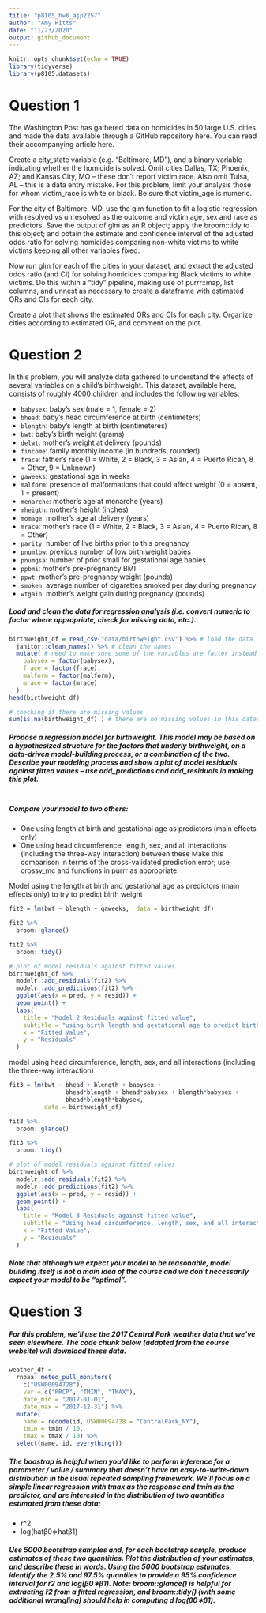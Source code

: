 ```yaml
---
title: "p8105_hw6_ajp2257"
author: "Amy Pitts"
date: "11/23/2020"
output: github_document
---
```


```r
knitr::opts_chunk$set(echo = TRUE)
library(tidyverse)
library(p8105.datasets)
```


# Question 1
The Washington Post has gathered data on homicides in 50 large U.S. cities and made the data available through a GitHub repository here. You can read their accompanying article here.

Create a city_state variable (e.g. “Baltimore, MD”), and a binary variable indicating whether the homicide is solved. Omit cities Dallas, TX; Phoenix, AZ; and Kansas City, MO – these don’t report victim race. Also omit Tulsa, AL – this is a data entry mistake. For this problem, limit your analysis those for whom victim_race is white or black. Be sure that victim_age is numeric.

For the city of Baltimore, MD, use the glm function to fit a logistic regression with resolved vs unresolved as the outcome and victim age, sex and race as predictors. Save the output of glm as an R object; apply the broom::tidy to this object; and obtain the estimate and confidence interval of the adjusted odds ratio for solving homicides comparing non-white victims to white victims keeping all other variables fixed.

Now run glm for each of the cities in your dataset, and extract the adjusted odds ratio (and CI) for solving homicides comparing Black victims to white victims. Do this within a “tidy” pipeline, making use of purrr::map, list columns, and unnest as necessary to create a dataframe with estimated ORs and CIs for each city.

Create a plot that shows the estimated ORs and CIs for each city. Organize cities according to estimated OR, and comment on the plot.

# Question 2

In this problem, you will analyze data gathered to understand the effects of several variables on a child’s birthweight. This dataset, available here, consists of roughly 4000 children and includes the following variables:

- `babysex`: baby’s sex (male = 1, female = 2)
- `bhead`: baby’s head circumference at birth (centimeters)
- `blength`: baby’s length at birth (centimeteres)
- `bwt`: baby’s birth weight (grams)
- `delwt`: mother’s weight at delivery (pounds)
- `fincome`: family monthly income (in hundreds, rounded)
- `frace`: father’s race (1 = White, 2 = Black, 3 = Asian, 4 = Puerto Rican, 8 = Other, 9 = Unknown)
- `gaweeks`: gestational age in weeks
- `malform`: presence of malformations that could affect weight (0 = absent, 1 = present)
- `menarche`: mother’s age at menarche (years)
- `mheigth`: mother’s height (inches)
- `momage`: mother’s age at delivery (years)
- `mrace`: mother’s race (1 = White, 2 = Black, 3 = Asian, 4 = Puerto Rican, 8 = Other)
- `parity`: number of live births prior to this pregnancy
- `pnumlbw`: previous number of low birth weight babies
- `pnumgsa`: number of prior small for gestational age babies
- `ppbmi`: mother’s pre-pregnancy BMI
- `ppwt`: mother’s pre-pregnancy weight (pounds)
- `smoken`: average number of cigarettes smoked per day during pregnancy
- `wtgain`: mother’s weight gain during pregnancy (pounds)

##### Load and clean the data for regression analysis (i.e. convert numeric to factor where appropriate, check for missing data, etc.).
```r
birthweight_df = read_csv("data/birthweight.csv") %>% # load the data 
  janitor::clean_names() %>% # clean the names 
  mutate( # need to make sure some of the variables are factor instead of double 
    babysex = factor(babysex),
    frace = factor(frace),
    malform = factor(malform),
    mrace = factor(mrace)
  )
head(birthweight_df)

# checking if there are missing values
sum(is.na(birthweight_df) ) # there are no missing values in this dataset! 
```


##### Propose a regression model for birthweight. This model may be based on a hypothesized structure for the factors that underly birthweight, on a data-driven model-building process, or a combination of the two. Describe your modeling process and show a plot of model residuals against fitted values – use add_predictions and add_residuals in making this plot.

```r

```


##### Compare your model to two others:

- One using length at birth and gestational age as predictors (main effects only)
- One using head circumference, length, sex, and all interactions (including the three-way interaction) between these
Make this comparison in terms of the cross-validated prediction error; use crossv_mc and functions in purrr as appropriate.

Model using the length at birth and gestational age as predictors (main effects only) to try to predict birth weight
```r
fit2 = lm(bwt ~ blength + gaweeks,  data = birthweight_df)

fit2 %>%
  broom::glance()

fit2 %>%
  broom::tidy()

# plot of model residuals against fitted values
birthweight_df %>% 
  modelr::add_residuals(fit2) %>% 
  modelr::add_predictions(fit2) %>%
  ggplot(aes(x = pred, y = resid)) + 
  geom_point() +
  labs(
    title = "Model 2 Residuals against fitted value",
    subtitle = "using birth length and gestational age to predict birth weight",
    x = "Fitted Value",
    y = "Residuals"
  )


```
model using head circumference, length, sex, and all interactions (including the three-way interaction)
```r
fit3 = lm(bwt ~ bhead + blength + babysex + 
                bhead*blength + bhead*babysex + blength*babysex + 
                bhead*blength*babysex, 
          data = birthweight_df)

fit3 %>%
  broom::glance()

fit3 %>%
  broom::tidy()

# plot of model residuals against fitted values
birthweight_df %>% 
  modelr::add_residuals(fit2) %>% 
  modelr::add_predictions(fit2) %>%
  ggplot(aes(x = pred, y = resid)) + 
  geom_point() +
  labs(
    title = "Model 3 Residuals against fitted value",
    subtitle = "Using head circumference, length, sex, and all interactions (including the three-way interaction)",
    x = "Fitted Value",
    y = "Residuals"
  )

```



##### Note that although we expect your model to be reasonable, model building itself is not a main idea of the course and we don’t necessarily expect your model to be “optimal”.



# Question 3
##### For this problem, we’ll use the 2017 Central Park weather data that we’ve seen elsewhere. The code chunk below (adapted from the course website) will download these data.

```r
weather_df = 
  rnoaa::meteo_pull_monitors(
    c("USW00094728"),
    var = c("PRCP", "TMIN", "TMAX"), 
    date_min = "2017-01-01",
    date_max = "2017-12-31") %>%
  mutate(
    name = recode(id, USW00094728 = "CentralPark_NY"),
    tmin = tmin / 10,
    tmax = tmax / 10) %>%
  select(name, id, everything())
```

##### The boostrap is helpful when you’d like to perform inference for a parameter / value / summary that doesn’t have an easy-to-write-down distribution in the usual repeated sampling framework. We’ll focus on a simple linear regression with tmax as the response and tmin as the predictor, and are interested in the distribution of two quantities estimated from these data:

- r^2
- log(hatβ0∗hatβ1)

##### Use 5000 bootstrap samples and, for each bootstrap sample, produce estimates of these two quantities. Plot the distribution of your estimates, and describe these in words. Using the 5000 bootstrap estimates, identify the 2.5% and 97.5% quantiles to provide a 95% confidence interval for r̂2 and log(β̂0∗β̂1). Note: broom::glance() is helpful for extracting r̂2 from a fitted regression, and broom::tidy() (with some additional wrangling) should help in computing d log(β̂0∗β̂1). 





